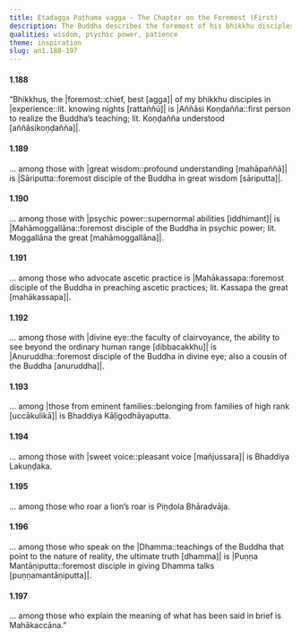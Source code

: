 ```yaml
---
title: Etadagga Paṭhama vagga - The Chapter on the Foremost (First)
description: The Buddha describes the foremost of his bhikkhu disciples in various categories.
qualities: wisdom, psychic power, patience
theme: inspiration
slug: an1.188-197
---
```


#### 1.188

“Bhikkhus, the |foremost::chief, best [agga]| of my bhikkhu disciples in |experience::lit. knowing nights [rattaññū]| is |Aññāsi Koṇḍañña::first person to realize the Buddha’s teaching; lit. Koṇḍañña understood [aññāsikoṇḍañña]|.

#### 1.189

... among those with |great wisdom::profound understanding [mahāpaññā]| is |Sāriputta::foremost disciple of the Buddha in great wisdom [sāriputta]|.

#### 1.190

... among those with |psychic power::supernormal abilities [iddhimant]| is |Mahāmoggallāna::foremost disciple of the Buddha in psychic power; lit. Moggallāna the great [mahāmoggallāna]|.

#### 1.191

... among those who advocate ascetic practice is |Mahākassapa::foremost disciple of the Buddha in preaching ascetic practices; lit. Kassapa the great [mahākassapa]|.

#### 1.192

... among those with |divine eye::the faculty of clairvoyance, the ability to see beyond the ordinary human range [dibbacakkhu]| is |Anuruddha::foremost disciple of the Buddha in divine eye; also a cousin of the Buddha [anuruddha]|.

#### 1.193

... among |those from eminent families::belonging from families of high rank [uccākulikā]| is Bhaddiya Kāḷigodhāyaputta.

#### 1.194

... among those with |sweet voice::pleasant voice [mañjussara]| is Bhaddiya Lakuṇḍaka.

#### 1.195

... among those who roar a lion’s roar is Piṇḍola Bhāradvāja.

#### 1.196

... among those who speak on the |Dhamma::teachings of the Buddha that point to the nature of reality, the ultimate truth [dhamma]| is |Puṇṇa Mantāṇiputta::foremost disciple in giving Dhamma talks [puṇṇamantāṇiputta]|.

#### 1.197

... among those who explain the meaning of what has been said in brief is Mahākaccāna.”